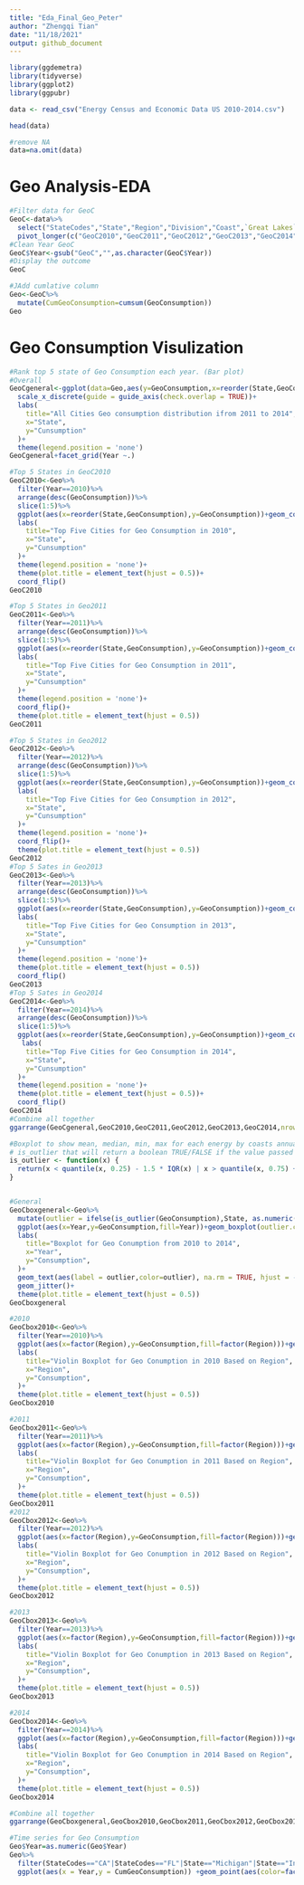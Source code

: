 ```yaml
---
title: "Eda_Final_Geo_Peter"
author: "Zhengqi Tian"
date: "11/18/2021"
output: github_document
---
```



```r
library(ggdemetra)
library(tidyverse)
library(ggplot2)
library(ggpubr)
```

```r
data <- read_csv("Energy Census and Economic Data US 2010-2014.csv")
```

```r
head(data)
```
```r
#remove NA
data=na.omit(data)
```
# Geo Analysis-EDA
```r
#Filter data for GeoC
GeoC<-data%>%
  select("StateCodes","State","Region","Division","Coast",`Great Lakes`,"GeoC2010","GeoC2011","GeoC2012","GeoC2013","GeoC2014")%>%
  pivot_longer(c("GeoC2010","GeoC2011","GeoC2012","GeoC2013","GeoC2014"), names_to = "Year", values_to = "GeoConsumption")
#Clean Year GeoC
GeoC$Year<-gsub("GeoC","",as.character(GeoC$Year))
#Display the outcome
GeoC

```

```r
#JAdd cumlative column
Geo<-GeoC%>%
  mutate(CumGeoConsumption=cumsum(GeoConsumption))
Geo
```

# Geo Consumption Visulization
```r
#Rank top 5 state of Geo Consumption each year. (Bar plot)
#Overall
GeoCgeneral<-ggplot(data=Geo,aes(y=GeoConsumption,x=reorder(State,GeoConsumption)))+geom_col(aes(fill=State))+
  scale_x_discrete(guide = guide_axis(check.overlap = TRUE))+
  labs(
    title="All Cities Geo consumption distribution ifrom 2011 to 2014",
    x="State",
    y="Cunsumption"
  )+
  theme(legend.position = 'none')
GeoCgeneral+facet_grid(Year ~.)

#Top 5 States in GeoC2010
GeoC2010<-Geo%>%
  filter(Year==2010)%>%
  arrange(desc(GeoConsumption))%>%
  slice(1:5)%>%
  ggplot(aes(x=reorder(State,GeoConsumption),y=GeoConsumption))+geom_col(aes(fill=State))+
  labs(
    title="Top Five Cities for Geo Consumption in 2010",
    x="State",
    y="Cunsumption"
  )+
  theme(legend.position = 'none')+
  theme(plot.title = element_text(hjust = 0.5))+
  coord_flip()
GeoC2010

#Top 5 States in Geo2011
GeoC2011<-Geo%>%
  filter(Year==2011)%>%
  arrange(desc(GeoConsumption))%>%
  slice(1:5)%>%
  ggplot(aes(x=reorder(State,GeoConsumption),y=GeoConsumption))+geom_col(aes(fill=State))+
  labs(
    title="Top Five Cities for Geo Consumption in 2011",
    x="State",
    y="Cunsumption"
  )+
  theme(legend.position = 'none')+
  coord_flip()+
  theme(plot.title = element_text(hjust = 0.5)) 
GeoC2011

#Top 5 States in Geo2012
GeoC2012<-Geo%>%
  filter(Year==2012)%>%
  arrange(desc(GeoConsumption))%>%
  slice(1:5)%>%
  ggplot(aes(x=reorder(State,GeoConsumption),y=GeoConsumption))+geom_col(aes(fill=State))+
  labs(
    title="Top Five Cities for Geo Consumption in 2012",
    x="State",
    y="Cunsumption"
  )+
  theme(legend.position = 'none')+
  coord_flip()+
  theme(plot.title = element_text(hjust = 0.5)) 
GeoC2012
#Top 5 Sates in Geo2013
GeoC2013<-Geo%>%
  filter(Year==2013)%>%
  arrange(desc(GeoConsumption))%>%
  slice(1:5)%>%
  ggplot(aes(x=reorder(State,GeoConsumption),y=GeoConsumption))+geom_col(aes(fill=State))+
  labs(
    title="Top Five Cities for Geo Consumption in 2013",
    x="State",
    y="Cunsumption"
  )+
  theme(legend.position = 'none')+
  theme(plot.title = element_text(hjust = 0.5)) 
  coord_flip()
GeoC2013
#Top 5 Sates in Geo2014
GeoC2014<-Geo%>%
  filter(Year==2014)%>%
  arrange(desc(GeoConsumption))%>%
  slice(1:5)%>%
  ggplot(aes(x=reorder(State,GeoConsumption),y=GeoConsumption))+geom_col(aes(fill=State))+
   labs(
    title="Top Five Cities for Geo Consumption in 2014",
    x="State",
    y="Cunsumption"
  )+
  theme(legend.position = 'none')+
  theme(plot.title = element_text(hjust = 0.5))+
  coord_flip()
GeoC2014
#Combine all together
ggarrange(GeoCgeneral,GeoC2010,GeoC2011,GeoC2012,GeoC2013,GeoC2014,nrow=2,ncol=3)
```

```r
#Boxplot to show mean, median, min, max for each energy by coasts annually
# is_outlier that will return a boolean TRUE/FALSE if the value passed to it is an outlier. 
is_outlier <- function(x) {
  return(x < quantile(x, 0.25) - 1.5 * IQR(x) | x > quantile(x, 0.75) + 1.5* IQR(x))
}


#General
GeoCboxgeneral<-Geo%>%
  mutate(outlier = ifelse(is_outlier(GeoConsumption),State, as.numeric(NA))) %>%
  ggplot(aes(x=Year,y=GeoConsumption,fill=Year))+geom_boxplot(outlier.colour="red", outlier.shape=8, outlier.size=4)+
  labs(
    title="Boxplot for Geo Conumption from 2010 to 2014",
    x="Year",
    y="Consumption",
  )+
  geom_text(aes(label = outlier,color=outlier), na.rm = TRUE, hjust = -0.5)+
  geom_jitter()+
  theme(plot.title = element_text(hjust = 0.5))
GeoCboxgeneral

#2010
GeoCbox2010<-Geo%>%
  filter(Year==2010)%>%
  ggplot(aes(x=factor(Region),y=GeoConsumption,fill=factor(Region)))+geom_violin()+
  labs(
    title="Violin Boxplot for Geo Conumption in 2010 Based on Region",
    x="Region",
    y="Consumption",
  )+
  theme(plot.title = element_text(hjust = 0.5))
GeoCbox2010

#2011
GeoCbox2011<-Geo%>%
  filter(Year==2011)%>%
  ggplot(aes(x=factor(Region),y=GeoConsumption,fill=factor(Region)))+geom_violin()+
  labs(
    title="Violin Boxplot for Geo Conumption in 2011 Based on Region",
    x="Region",
    y="Consumption",
  )+
  theme(plot.title = element_text(hjust = 0.5))
GeoCbox2011
#2012
GeoCbox2012<-Geo%>%
  filter(Year==2012)%>%
  ggplot(aes(x=factor(Region),y=GeoConsumption,fill=factor(Region)))+geom_violin()+
  labs(
    title="Violin Boxplot for Geo Conumption in 2012 Based on Region",
    x="Region",
    y="Consumption",
  )+
  theme(plot.title = element_text(hjust = 0.5))
GeoCbox2012

#2013
GeoCbox2013<-Geo%>%
  filter(Year==2013)%>%
  ggplot(aes(x=factor(Region),y=GeoConsumption,fill=factor(Region)))+geom_violin()+
  labs(
    title="Violin Boxplot for Geo Conumption in 2013 Based on Region",
    x="Region",
    y="Consumption",
  )+
  theme(plot.title = element_text(hjust = 0.5))
GeoCbox2013

#2014
GeoCbox2014<-Geo%>%
  filter(Year==2014)%>%
  ggplot(aes(x=factor(Region),y=GeoConsumption,fill=factor(Region)))+geom_violin()+
  labs(
    title="Violin Boxplot for Geo Conumption in 2014 Based on Region",
    x="Region",
    y="Consumption",
  )+
  theme(plot.title = element_text(hjust = 0.5))
GeoCbox2014

#Combine all together
ggarrange(GeoCboxgeneral,GeoCbox2010,GeoCbox2011,GeoCbox2012,GeoCbox2013,GeoCbox2014,nrow=2,ncol=3)

```

```r
#Time series for Geo Consumption
Geo$Year=as.numeric(Geo$Year)
Geo%>%
  filter(StateCodes=="CA"|StateCodes=="FL"|State=="Michigan"|State=="Indiana"|State=="Nevada")%>%
  ggplot(aes(x = Year,y = CumGeoConsumption)) +geom_point(aes(color=factor(State))) +geom_line(aes(color=factor(State))) 

```